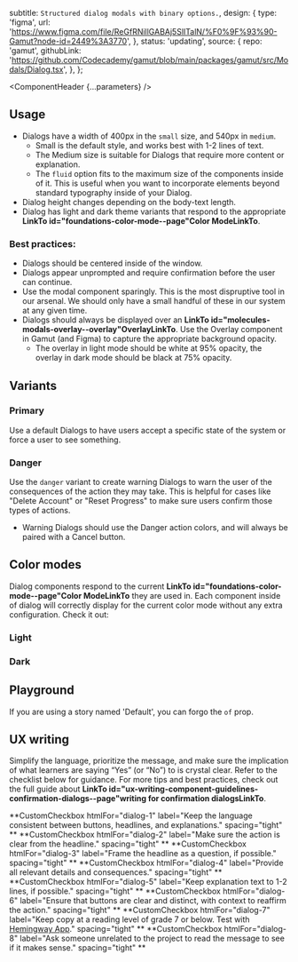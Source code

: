 


  subtitle: `Structured dialog modals with binary options.`,
  design: {
    type: 'figma',
    url: 'https://www.figma.com/file/ReGfRNillGABAj5SlITalN/%F0%9F%93%90-Gamut?node-id=2449%3A3770',
  },
  status: 'updating',
  source: {
    repo: 'gamut',
    githubLink:
      'https://github.com/Codecademy/gamut/blob/main/packages/gamut/src/Modals/Dialog.tsx',
  },
};

<Meta of={DialogStories}/>

<ComponentHeader {...parameters} />

## Usage
- Dialogs have a width of 400px in the `small` size, and 540px in `medium`.
  - Small is the default style, and works best with 1-2 lines of text.
  - The Medium size is suitable for Dialogs that require more content or explanation.
  - The `fluid` option fits to the maximum size of the components inside of it. This is useful when you want to incorporate elements beyond standard typography inside of your Dialog.
- Dialog height changes depending on the body-text length.
- Dialog has light and dark theme variants that respond to the appropriate **LinkTo id="foundations-color-mode--page"**Color Mode**LinkTo**.


### Best practices:

- Dialogs should be centered inside of the window.
- Dialogs appear unprompted and require confirmation before the user can continue.
- Use the modal component sparingly. This is the most dispruptive tool in our arsenal. We should only have a small handful of these in our system at any given time.
- Dialogs should always be displayed over an **LinkTo id="molecules-modals-overlay--overlay"**Overlay**LinkTo**. Use the Overlay component in Gamut (and Figma) to capture the appropriate background opacity.
  - The overlay in light mode should be white at 95% opacity, the overlay in dark mode should be black at 75% opacity.

## Variants

### Primary
Use a default Dialogs to have users accept a specific state of the system or force a user to see something.

<Canvas of={DialogStories.Default} />

### Danger

Use the `danger` variant to create warning Dialogs to warn the user of the consequences of the action they may take. This is helpful for cases like "Delete Account" or "Reset Progress" to make sure users confirm those types of actions.
- Warning Dialogs should use the Danger action colors, and will always be paired with a Cancel button.

<Canvas of={DialogStories.Danger} />

## Color modes

Dialog components respond to the current **LinkTo id="foundations-color-mode--page"**Color Mode**LinkTo** they are used in. Each component inside of dialog will correctly display for the current color mode without any extra configuration.
Check it out:

### Light
<Canvas of={DialogStories.LightMode} />

### Dark
<Canvas of={DialogStories.DarkMode} />

##

## Playground

If you are using a story named 'Default', you can forgo the `of` prop.

<Canvas sourceState="shown" of={DialogStories.Default} />

<Controls />

## UX writing

Simplify the language, prioritize the message, and make sure the implication of what learners are saying “Yes” (or “No”) to is crystal clear. Refer to the checklist below for guidance. For more tips and best practices, check out the full guide about **LinkTo id="ux-writing-component-guidelines-confirmation-dialogs--page"**writing for confirmation dialogs**LinkTo**.

**CustomCheckbox
  htmlFor="dialog-1"
  label="Keep the language consistent between buttons, headlines, and explanations."
  spacing="tight"
**
**CustomCheckbox
  htmlFor="dialog-2"
  label="Make sure the action is clear from the headline."
  spacing="tight"
**
**CustomCheckbox
  htmlFor="dialog-3"
  label="Frame the headline as a question, if possible."
  spacing="tight"
**
**CustomCheckbox
  htmlFor="dialog-4"
  label="Provide all relevant details and consequences."
  spacing="tight"
**
**CustomCheckbox
  htmlFor="dialog-5"
  label="Keep explanation text to 1-2 lines, if possible."
  spacing="tight"
**
**CustomCheckbox
  htmlFor="dialog-6"
  label="Ensure that buttons are clear and distinct, with context to reaffirm the action."
  spacing="tight"
**
**CustomCheckbox
  htmlFor="dialog-7"
  label="Keep copy at a reading level of grade 7 or below. Test with [Hemingway App](https://hemingwayapp.com/)."
  spacing="tight"
**
**CustomCheckbox
  htmlFor="dialog-8"
  label="Ask someone unrelated to the project to read the message to see if it makes sense."
  spacing="tight"
**
